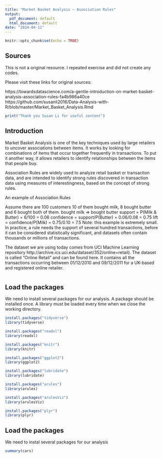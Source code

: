 ---
title: "Market Basket Analysis — Association Rules"
output:
  pdf_document: default
  html_document: default
date: "2024-04-11"
---

```{r setup, include=FALSE}
knitr::opts_chunk$set(echo = TRUE)
```

## Sources

This is not a original resource. I repeated exercise and did not create any codes. 

Please visit these links for original sources: 

https://towardsdatascience.com/a-gentle-introduction-on-market-basket-analysis-association-rules-fa4b986a40ce
https://github.com/susanli2016/Data-Analysis-with-R/blob/master/Market_Basket_Analysis.Rmd


```{r Thank you}
print("Thank you Susan Li for useful content")
```

## Introduction

Market Basket Analysis is one of the key techniques used by large retailers to uncover associations between items. It works by looking for combinations of items that occur together frequently in transactions. To put it another way, it allows retailers to identify relationships between the items that people buy.

Association Rules are widely used to analyze retail basket or transaction data, and are intended to identify strong rules discovered in transaction data using measures of interestingness, based on the concept of strong rules.

An example of Association Rules

Assume there are 100 customers
10 of them bought milk, 8 bought butter and 6 bought both of them.
bought milk => bought butter
support = P(Milk & Butter) = 6/100 = 0.06
confidence = support/P(Butter) = 0.06/0.08 = 0.75
lift = confidence/P(Milk) = 0.75/0.10 = 7.5
Note: this example is extremely small. In practice, a rule needs the support of several hundred transactions, before it can be considered statistically significant, and datasets often contain thousands or millions of transactions.

The dataset we are using today comes from UCI Machine Learning repository http://archive.ics.uci.edu/dataset/352/online+retail).
The dataset is called “Online Retail” and can be found here. It contains all the transactions occurring between 01/12/2010 and 09/12/2011 for a UK-based and registered online retailer.

```{r intro}

```

## Load the packages

We need to install several packages for our analysis. A package should be installed once. 
A library must be loaded every time when we close the working directory.


```{r install packages}

install.packages("tidyverse")
library(tidyverse)

install.packages("readxl")
library(readxl)

install.packages("knitr")
library(knitr)

install.packages("ggplot2")
library(ggplot2)

install.packages("lubridate")
library(lubridate)

install.packages("arules")
library(arules)

install.packages("arulesViz")
library(arulesViz)

install.packages("plyr")
library(plyr)

```

## Load the packages

We need to instal several packages for our analysis


```{r cars}
summary(cars)
```
